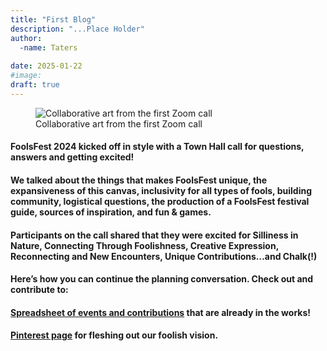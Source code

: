 ```yaml
---
title: "First Blog"
description: "...Place Holder"
author:
  -name: Taters
    
date: 2025-01-22
#image: 
draft: true
---
```


![Collaborative art from the first Zoom call](FF_meeting_art.png){}

#### FoolsFest 2024 kicked off in style with a Town Hall call for questions, answers and getting excited!

#### We talked about the things that makes FoolsFest unique, the expansiveness of this canvas, inclusivity for all types of fools, building community,  logistical questions, the production of a FoolsFest festival guide, sources of inspiration, and  fun & games.

#### Participants on the call shared that they were excited for Silliness in Nature, Connecting Through Foolishness, Creative Expression, Reconnecting and New Encounters, Unique Contributions...and Chalk(!)

#### **Here's how you can continue the planning conversation. Check out and contribute to:** 

#### [**Spreadsheet of events and contributions**](https://docs.google.com/spreadsheets/d/10JsFHaZIg6cnsgKnxkwSsay9u3UQmU7e8mrFvCzfSqg/edit#gid=1089843091) **that are already in the works!**

#### [**Pinterest page**](https://pin.it/1Gh7SYw6y) **for fleshing out our foolish vision.**

